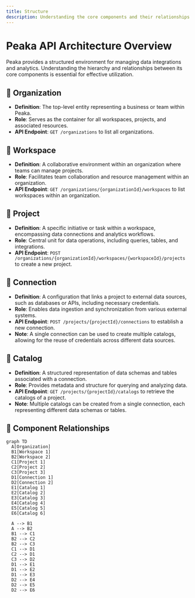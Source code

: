 ```yaml
---
title: Structure
description: Understanding the core components and their relationships in the Peaka API ecosystem.
---
```



# Peaka API Architecture Overview

Peaka provides a structured environment for managing data integrations and analytics. Understanding the hierarchy and relationships between its core components is essential for effective utilization.

## 🔹 Organization

- **Definition**: The top-level entity representing a business or team within Peaka.
- **Role**: Serves as the container for all workspaces, projects, and associated resources.
- **API Endpoint**: `GET /organizations` to list all organizations.

## 🔹 Workspace

- **Definition**: A collaborative environment within an organization where teams can manage projects.
- **Role**: Facilitates team collaboration and resource management within an organization.
- **API Endpoint**: `GET /organizations/{organizationId}/workspaces` to list workspaces within an organization.

## 🔹 Project

- **Definition**: A specific initiative or task within a workspace, encompassing data connections and analytics workflows.
- **Role**: Central unit for data operations, including queries, tables, and integrations.
- **API Endpoint**: `POST /organizations/{organizationId}/workspaces/{workspaceId}/projects` to create a new project.

## 🔹 Connection

- **Definition**: A configuration that links a project to external data sources, such as databases or APIs, including necessary credentials.
- **Role**: Enables data ingestion and synchronization from various external systems.
- **API Endpoint**: `POST /projects/{projectId}/connections` to establish a new connection.
- **Note**: A single connection can be used to create multiple catalogs, allowing for the reuse of credentials across different data sources.

## 🔹 Catalog

- **Definition**: A structured representation of data schemas and tables associated with a connection.
- **Role**: Provides metadata and structure for querying and analyzing data.
- **API Endpoint**: `GET /projects/{projectId}/catalogs` to retrieve the catalogs of a project.
- **Note**: Multiple catalogs can be created from a single connection, each representing different data schemas or tables.

## 🔗 Component Relationships


```mermaid
graph TD
  A[Organization]
  B1[Workspace 1]
  B2[Workspace 2]
  C1[Project 1]
  C2[Project 2]
  C3[Project 3]
  D1[Connection 1]
  D2[Connection 2]
  E1[Catalog 1]
  E2[Catalog 2]
  E3[Catalog 3]
  E4[Catalog 4]
  E5[Catalog 5]
  E6[Catalog 6]

  A --> B1
  A --> B2
  B1 --> C1
  B2 --> C2
  B2 --> C3
  C1 --> D1
  C2 --> D1
  C3 --> D2
  D1 --> E1
  D1 --> E2
  D1 --> E3
  D2 --> E4
  D2 --> E5
  D2 --> E6
```